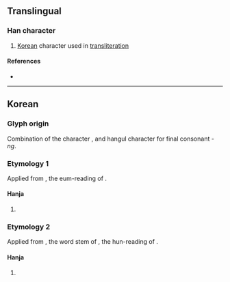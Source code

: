 {{character info}}
==Translingual==

===Han character===
{{Han char|rn=19|rad=力|as=04|sn=6|four=|canj=KRR|ids=⿱[[加]][[㇣]]}}

# [[Korea]]n character used in [[transliteration]]

====References====
* {{Han ref|kx=0146.241|dkj=|dj=|hdz=|uh=3514|ud=13588|bh=|bd=}}

----

==Korean==

===Glyph origin===
Combination of the character {{m|ko|加|ts=[[가]]|tr=ga|pos=hun-reading: {{ko-l|더하다|to be more than, to add}}, derived from {{ko-l|더|more}}}}, and hangul character {{ko-l|ㅇ}} for final consonant ''-ng''.

===Etymology 1===
Applied from {{ko-l|가}}, the eum-reading of {{m|ko|加}}.

====Hanja====
{{ko-hanja/new|음역자|강}}

# {{n-g|A character used phonetically; this character has no inherent meaning.}}

===Etymology 2===
Applied from {{ko-l|더}}, the word stem of {{ko-l|더하다}}, the hun-reading of {{m|ko|加}}.

====Hanja====
{{ko-hanja/new|음역자|덩}}

# {{n-g|A character used phonetically; this character has no inherent meaning.}}